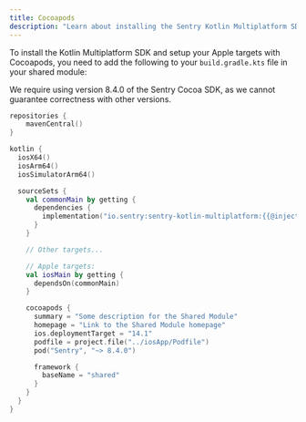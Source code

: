 ```yaml
---
title: Cocoapods
description: "Learn about installing the Sentry Kotlin Multiplatform SDK with Cocoapods."
---
```


To install the Kotlin Multiplatform SDK and setup your Apple targets with Cocoapods, you need to add the following to your `build.gradle.kts` file in your shared module:

<Note>
  We require using version 8.4.0 of the Sentry Cocoa SDK, as we cannot
  guarantee correctness with other versions.
</Note>

```kotlin {filename:shared/build.gradle.kts}
repositories {
    mavenCentral()
}

kotlin {
  iosX64()
  iosArm64()
  iosSimulatorArm64()

  sourceSets {
    val commonMain by getting {
      dependencies {
        implementation("io.sentry:sentry-kotlin-multiplatform:{{@inject packages.version('sentry.kotlin.kmp', '0.0.1-alpha.2') }}")
      }
    }

    // Other targets...

    // Apple targets:
    val iosMain by getting {
      dependsOn(commonMain)
    }

    cocoapods {
      summary = "Some description for the Shared Module"
      homepage = "Link to the Shared Module homepage"
      ios.deploymentTarget = "14.1"
      podfile = project.file("../iosApp/Podfile")
      pod("Sentry", "~> 8.4.0")

      framework {
        baseName = "shared"
      }
    }
  }
}
```
